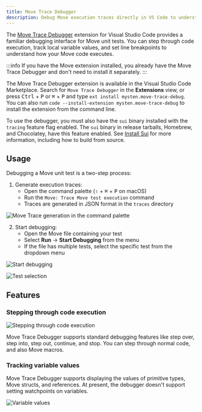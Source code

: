 ```yaml
---
title: Move Trace Debugger
description: Debug Move execution traces directly in VS Code to understand how your code executes.
---
```


The [Move Trace Debugger](https://marketplace.visualstudio.com/items?itemName=mysten.move-trace-debug) extension for Visual Studio Code provides a familiar debugging interface for Move unit tests. You can step through code execution, track local variable values, and set line breakpoints to understand how your Move code executes.

:::info 
If you have the Move extension installed, you already have the Move Trace Debugger and don't need to install it separately. 
:::

The Move Trace Debugger extension is available in the Visual Studio Code Marketplace. Search for `Move Trace Debugger` in the **Extensions** view, or press <kbd>Ctrl</kbd> + <kbd>P</kbd> or <kbd>⌘</kbd> + <kbd>P</kbd> and type `ext install mysten.move-trace-debug`.
You can also run `code --install-extension mysten.move-trace-debug` to install the extension from the command line.

To use the debugger, you must also have the `sui` binary installed with the `tracing` feature flag enabled. The `sui` binary in release tarballs, Homebrew, and Chocolatey, have this feature enabled.
See [Install Sui](../../guides/developer/getting-started/sui-install.mdx) for more information, including how to build from source.

## Usage

Debugging a Move unit test is a two-step process:

1. Generate execution traces:
   - Open the command palette (<kbd>⇧</kbd> + <kbd>⌘</kbd> + <kbd>P</kbd> on macOS)
   - Run the `Move: Trace Move test execution` command
   - Traces are generated in JSON format in the `traces` directory

![Move Trace generation in the command palette](./images/trace_palette.png)

2. Start debugging:
   - Open the Move file containing your test
   - Select **Run** -> **Start Debugging** from the menu
   - If the file has multiple tests, select the specific test from the dropdown menu


![Start debugging](./images/start_debugging.png)

![Test selection](./images/test_selection.png)

## Features

### Stepping through code execution

![Stepping through code execution](./images/debugger_running.png)

Move Trace Debugger supports standard debugging features like step over, step into, step out, continue, and stop. You can step through normal code, and also Move macros. 

### Tracking variable values  

Move Trace Debugger supports displaying the values of primitive types, Move structs, and references.
At present, the debugger doesn't support setting watchpoints on variables.

![Variable values](./images/variables.png)